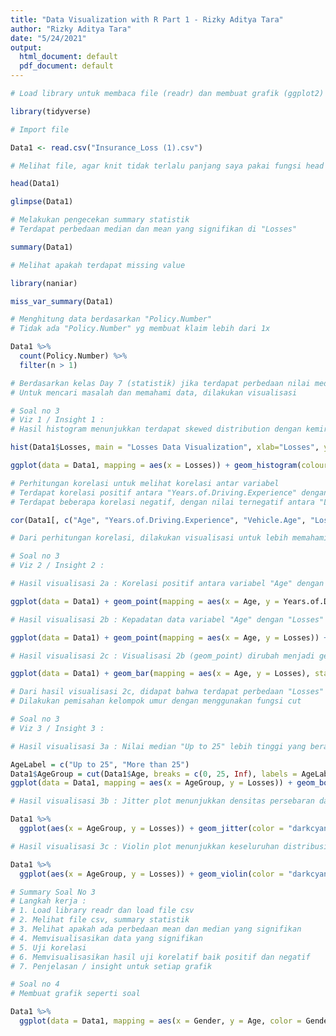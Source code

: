 ---
title: "Data Visualization with R Part 1 - Rizky Aditya Tara"
author: "Rizky Aditya Tara"
date: "5/24/2021"
output:
  html_document: default
  pdf_document: default
---

```{r}
# Load library untuk membaca file (readr) dan membuat grafik (ggplot2)

library(tidyverse)
```

```{r}
# Import file

Data1 <- read.csv("Insurance_Loss (1).csv")

# Melihat file, agar knit tidak terlalu panjang saya pakai fungsi head

head(Data1)

glimpse(Data1)
```

```{r}
# Melakukan pengecekan summary statistik
# Terdapat perbedaan median dan mean yang signifikan di "Losses"

summary(Data1)
```

```{r}
# Melihat apakah terdapat missing value

library(naniar)

miss_var_summary(Data1)
```

```{r}
# Menghitung data berdasarkan "Policy.Number"
# Tidak ada "Policy.Number" yg membuat klaim lebih dari 1x

Data1 %>% 
  count(Policy.Number) %>%
  filter(n > 1)
```

```{r}
# Berdasarkan kelas Day 7 (statistik) jika terdapat perbedaan nilai median dan mean yang signifikan, hal ini menandakan ada sesuatu yg "aneh" dengan datanya, dan pemusatan data tidak ditengah
# Untuk mencari masalah dan memahami data, dilakukan visualisasi

# Soal no 3
# Viz 1 / Insight 1 :
# Hasil histogram menunjukkan terdapat skewed distribution dengan kemiringan ke kanan (positif) yang berarti nilai mean > median > modus

hist(Data1$Losses, main = "Losses Data Visualization", xlab="Losses", ylab="Frequency", col = "darkcyan")

ggplot(data = Data1, mapping = aes(x = Losses)) + geom_histogram(colour="black", fill = "darkcyan") + labs(title = "Losses Data Visualization")
```

```{r}
# Perhitungan korelasi untuk melihat korelasi antar variabel
# Terdapat korelasi positif antara "Years.of.Driving.Experience" dengan "Age"
# Terdapat beberapa korelasi negatif, dengan nilai ternegatif antara "Losses" dengan "Age"

cor(Data1[, c("Age", "Years.of.Driving.Experience", "Vehicle.Age", "Losses")])
```

```{r}
# Dari perhitungan korelasi, dilakukan visualisasi untuk lebih memahami data dan korelasi, perhitungan berikut mengambil variabel yang mempunyai korelasi positif tertinggi dan negatif tertinggi

# Soal no 3
# Viz 2 / Insight 2 :

# Hasil visualisasi 2a : Korelasi positif antara variabel "Age" dengan "Years.of.Driving.Experience" menunjukkan bahwa semakin tinggi "Age" semakin tinggi "Years.of.Driving.Experience"

ggplot(data = Data1) + geom_point(mapping = aes(x = Age, y = Years.of.Driving.Experience)) + labs(title = "Age and Years.of.Driving.Experience Correlation (Scatter Plot)")

# Hasil visualisasi 2b : Kepadatan data variabel "Age" dengan "Losses" membuat hubungan variabelnya tidak dapat tergambarkan dengan geom_point

ggplot(data = Data1) + geom_point(mapping = aes(x = Age, y = Losses)) + labs(title = "Age and Losses Correlation (Scatter Plot)")

# Hasil visualisasi 2c : Visualisasi 2b (geom_point) dirubah menjadi geom_bar, hubungan antara variabel dapat tergambar dengan jelas, hasil menunjukkan bahwa semakin tinggi "Age" maka semakin rendah "Losses"

ggplot(data = Data1) + geom_bar(mapping = aes(x = Age, y = Losses), stat = "identity", fill = "darkcyan") + labs(title = "Age and Losses Correlation (Bar Plot)")
```

```{r}
# Dari hasil visualisasi 2c, didapat bahwa terdapat perbedaan "Losses" yang signifikan antara 2 kelompok umur yaitu <=25 dan >25
# Dilakukan pemisahan kelompok umur dengan menggunakan fungsi cut

# Soal no 3
# Viz 3 / Insight 3 :

# Hasil visualisasi 3a : Nilai median "Up to 25" lebih tinggi yang berarti terdapat lebih banyak losses namun karena letaknya tidak diluar boxplot "More than 25" perbedaannya tidak signifikan, adanya overlap pada kedua boxplot berarti tidak dapat disimpulkan bahwa losses satu kelompok lebih besar dari kelompok lain

AgeLabel = c("Up to 25", "More than 25")
Data1$AgeGroup = cut(Data1$Age, breaks = c(0, 25, Inf), labels = AgeLabel, right = FALSE)
ggplot(data = Data1, mapping = aes(x = AgeGroup, y = Losses)) + geom_boxplot(notch = TRUE) + labs(title = "Losses by Age Group")

# Hasil visualisasi 3b : Jitter plot menunjukkan densitas persebaran data dalam bentuk scatterplot, secara kasat mata terlihat bahwa persebaran "More than 25" lebih uniform dibandingkan "Up to 25"

Data1 %>%
  ggplot(aes(x = AgeGroup, y = Losses)) + geom_jitter(color = "darkcyan", alpha = 0.5) + geom_boxplot(alpha = 0) + labs(title = "Losses by Age Group (Jitter Plot)")

# Hasil visualisasi 3c : Violin plot menunjukkan keseluruhan distribusi data, terlihat dari bentuk grafik yang lebar disamping dan tidak meruncing menunjukkan bahwa data tidak terkonsentrasi di sekitar median

Data1 %>%
  ggplot(aes(x = AgeGroup, y = Losses)) + geom_violin(color = "darkcyan", alpha = 0.5) + labs(title = "Losses by Age Group (Violin Plot)") + stat_summary(fun = mean, geom = "point", color = "darkorange3") + stat_summary(fun = median, geom = "point", color = "black")
```

```{r}
# Summary Soal No 3
# Langkah kerja :
# 1. Load library readr dan load file csv
# 2. Melihat file csv, summary statistik
# 3. Melihat apakah ada perbedaan mean dan median yang signifikan
# 4. Memvisualisasikan data yang signifikan
# 5. Uji korelasi
# 6. Memvisualisasikan hasil uji korelatif baik positif dan negatif
# 7. Penjelasan / insight untuk setiap grafik
```

```{r}
# Soal no 4
# Membuat grafik seperti soal

Data1 %>%
  ggplot(data = Data1, mapping = aes(x = Gender, y = Age, color = Gender)) + geom_boxplot()
```

